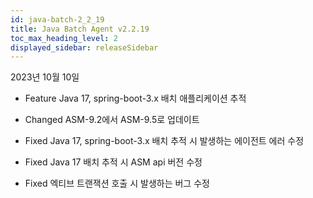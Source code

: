 ```yaml
---
id: java-batch-2_2_19
title: Java Batch Agent v2.2.19
toc_max_heading_level: 2
displayed_sidebar: releaseSidebar
---
```


2023년 10월 10일

- <Status>Feature</Status> Java 17, spring-boot-3.x 배치 애플리케이션 추적

- <Status>Changed</Status> ASM-9.2에서 ASM-9.5로 업데이트

- <Status>Fixed</Status> Java 17, spring-boot-3.x 배치 추적 시 발생하는 에이전트 에러 수정

- <Status>Fixed</Status> Java 17 배치 추적 시 ASM api 버전 수정

- <Status>Fixed</Status> 엑티브 트랜잭션 호출 시 발생하는 버그 수정